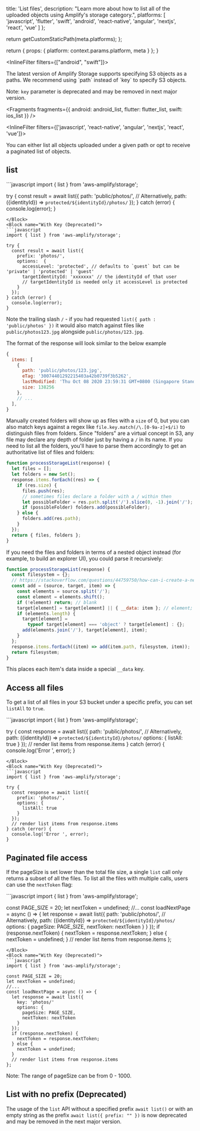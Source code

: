 
  title: 'List files',
  description: "Learn more about how to list all of the uploaded objects using Amplify's storage category.",
  platforms: [
    'javascript',
    'flutter',
    'swift',
    'android',
    'react-native',
    'angular',
    'nextjs',
    'react',
    'vue'
  ]
};

  return getCustomStaticPath(meta.platforms);
};

  return {
    props: {
      platform: context.params.platform,
      meta
    }
  };
}

<InlineFilter filters={["android", "swift"]}>

<Callout info>
The latest version of Amplify Storage supports specifying S3 objects as a paths.  
We recommend using `path` instead of `key` to specify S3 objects.

Note: `key` parameter is deprecated and may be removed in next major version.
</Callout>

</InlineFilter>


<Fragments
  fragments={{ android: android_list, flutter: flutter_list, swift: ios_list }}
/>

<InlineFilter filters={['javascript', 'react-native', 'angular', 'nextjs', 'react', 'vue']}>

You can either list all objects uploaded under a given path or opt to receive a paginated list of objects.

## list
<BlockSwitcher>
<Block name="With Path (Above v6.2.0)">
```javascript
import { list } from 'aws-amplify/storage';

try {
  const result = await list({
    path: 'public/photos/',
    // Alternatively, path: ({identityId}) => `protected/${identityId}/photos/`
  });
} catch (error) {
  console.log(error);
}
```
</Block>
<Block name="With Key (Deprecated)">
```javascript
import { list } from 'aws-amplify/storage';

try {
  const result = await list({
    prefix: 'photos/',
    options:  {
      accessLevel: 'protected', // defaults to `guest` but can be 'private' | 'protected' | 'guest'
      targetIdentityId: 'xxxxxxx' // the identityId of that user
      // targetIdentityId is needed only it accessLevel is protected
    }
  });
} catch (error) {
  console.log(error);
}
```
</Block>
</BlockSwitcher>

Note the trailing slash `/` - if you had requested `list({ path :  'public/photos' })` it would also match against files like `public/photos123.jpg` alongside `public/photos/123.jpg`.

The format of the response will look similar to the below example

```js
{
  items: [
    {
      path: 'public/photos/123.jpg',
      eTag: '30074401292215403a42b0739f3b5262',
      lastModified: 'Thu Oct 08 2020 23:59:31 GMT+0800 (Singapore Standard Time)',
      size: 138256
    },
    // ...
  ],
}
```

Manually created folders will show up as files with a `size` of 0, but you can also match keys against a regex like `file.key.match(/\.[0-9a-z]+$/i)` to distinguish files from folders. Since "folders" are a virtual concept in S3, any file may declare any depth of folder just by having a `/` in its name. If you need to list all the folders, you'll have to parse them accordingly to get an authoritative list of files and folders:

```js
function processStorageList(response) {
  let files = [];
  let folders = new Set();
  response.items.forEach((res) => {
    if (res.size) {
      files.push(res);
      // sometimes files declare a folder with a / within then
      let possibleFolder = res.path.split('/').slice(0, -1).join('/');
      if (possibleFolder) folders.add(possibleFolder);
    } else {
      folders.add(res.path);
    }
  });
  return { files, folders };
}
```

If you need the files and folders in terms of a nested object instead (for example, to build an explorer UI), you could parse it recursively:

```js
function processStorageList(response) {
  const filesystem = {};
  // https://stackoverflow.com/questions/44759750/how-can-i-create-a-nested-object-representation-of-a-folder-structure
  const add = (source, target, item) => {
    const elements = source.split('/');
    const element = elements.shift();
    if (!element) return; // blank
    target[element] = target[element] || { __data: item }; // element;
    if (elements.length) {
      target[element] =
        typeof target[element] === 'object' ? target[element] : {};
      add(elements.join('/'), target[element], item);
    }
  };
  response.items.forEach((item) => add(item.path, filesystem, item));
  return filesystem;
}
```

This places each item's data inside a special `__data` key.

## Access all files

To get a list of all files in your S3 bucket under a specific prefix, you can set `listAll` to `true`.

<BlockSwitcher>
<Block name="With Path (Above v6.2.0)">
```javascript
import { list } from 'aws-amplify/storage';

try {
  const response = await list({
    path: 'public/photos/',
    // Alternatively, path: ({identityId}) => `protected/${identityId}/photos/`
    options: {
      listAll: true
    }
  });
  // render list items from response.items
} catch (error) {
  console.log('Error ', error);
}
```
</Block>
<Block name="With Key (Deprecated)">
```javascript
import { list } from 'aws-amplify/storage';

try {
  const response = await list({
    prefix: 'photos/',
    options: {
      listAll: true
    }
  });
  // render list items from response.items
} catch (error) {
  console.log('Error ', error);
}
```
</Block>
</BlockSwitcher>

## Paginated file access

If the pageSize is set lower than the total file size, a single `list` call only returns a subset of all the files. To list all the files with multiple calls, users can use the `nextToken` flag:

<BlockSwitcher>
<Block name="With Path (Above v6.2.0)">
```javascript
import { list } from 'aws-amplify/storage';

const PAGE_SIZE = 20;
let nextToken = undefined;
//...
const loadNextPage = async () => {
  let response = await list({
    path: 'public/photos/',
    // Alternatively, path: ({identityId}) => `protected/${identityId}/photos/`
    options: {
      pageSize: PAGE_SIZE,
      nextToken: nextToken
    }
    }
  });
  if (response.nextToken) {
    nextToken = response.nextToken;
  } else {
    nextToken = undefined;
  }
  // render list items from response.items
};
```
</Block>
<Block name="With Key (Deprecated)">
```javascript
import { list } from 'aws-amplify/storage';

const PAGE_SIZE = 20;
let nextToken = undefined;
//...
const loadNextPage = async () => {
  let response = await list({
    key: 'photos/'
    options: {
      pageSize: PAGE_SIZE,
      nextToken: nextToken
    }
  });
  if (response.nextToken) {
    nextToken = response.nextToken;
  } else {
    nextToken = undefined;
  }
  // render list items from response.items
};
```
</Block>
</BlockSwitcher>


<Callout>Note: The range of pageSize can be from 0 - 1000.</Callout>

## List with no prefix (Deprecated)

The usage of the `list` API without a specified prefix `await list()` or with an empty string as the prefix `await list({ prefix: "" })` is now deprecated and may be removed in the next major version.

</InlineFilter>
